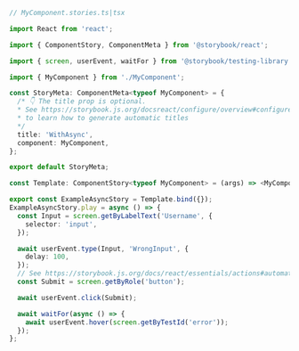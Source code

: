 ```ts
// MyComponent.stories.ts|tsx

import React from 'react';

import { ComponentStory, ComponentMeta } from '@storybook/react';

import { screen, userEvent, waitFor } from '@storybook/testing-library';

import { MyComponent } from './MyComponent';

const StoryMeta: ComponentMeta<typeof MyComponent> = {
  /* 👇 The title prop is optional.
  * See https://storybook.js.org/docsreact/configure/overview#configure-story-loading
  * to learn how to generate automatic titles
  */
  title: 'WithAsync',
  component: MyComponent,
};

export default StoryMeta;

const Template: ComponentStory<typeof MyComponent> = (args) => <MyComponent {...args} />;

export const ExampleAsyncStory = Template.bind({});
ExampleAsyncStory.play = async () => {
  const Input = screen.getByLabelText('Username', {
    selector: 'input',
  });

  await userEvent.type(Input, 'WrongInput', {
    delay: 100,
  });
  // See https://storybook.js.org/docs/react/essentials/actions#automatically-matching-args to learn how to setup logging in the Actions panel
  const Submit = screen.getByRole('button');

  await userEvent.click(Submit);

  await waitFor(async () => {
    await userEvent.hover(screen.getByTestId('error'));
  });
};
```